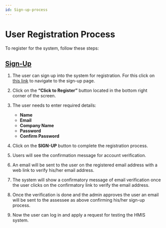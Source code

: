 ```yaml
---
id: Sign-up-process
---
```




# User Registration Process

To register for the system, follow these steps:

## [Sign-Up](#Sign-Up)

1. The user can sign up into the system for registration. For this click on [this link](https://tht.argusservices.in/SignUp) to navigate to the sign-up page.

   <ImageViewer src={Signup1} />

2. Click on the **“Click to Register”** button located in the bottom right corner of the screen.

   <ImageViewer src={Signup2} />

3. The user needs to enter required details:
   - **Name**
   - **Email**
   - **Company Name**
   - **Password**
   - **Confirm Password**

4. Click on the **SIGN-UP** button to complete the registration process.

   <ImageViewer src={Signup3} />


5. Users will see the confirmation message for account verification. 

   <ImageViewer src={Signup4} />

6. An email will be sent to the user on the registered email address with a web link to verify his/her email address. 

   <ImageViewer src={Signup5} />

7. The system will show a confirmatory message of email verification once the user clicks on the confirmatory link to verify the email address. 
  
  <ImageViewer src={Signup6} />
  

8. Once the verification is done and the admin approves the user an email will be sent to the assessee as above confirming his/her sign-up process. 

9. Now the user can log in and apply a request for testing the HMIS system. 